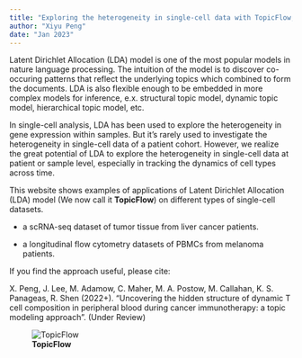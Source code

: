 ```yaml
---
title: "Exploring the heterogeneity in single-cell data with TopicFlow, a topic modeling approach"
author: "Xiyu Peng"
date: "Jan 2023"
---
```


Latent Dirichlet Allocation (LDA) model is one of the most popular models in nature language processing. 
The intuition of the model is to discover co-occuring patterns that reflect the underlying topics which combined to form the documents.
LDA is also flexible enough to be embedded in more complex models for inference, e.x. structural topic model, dynamic topic model, hierarchical topic model, etc.

In single-cell analysis, LDA has been used to explore the heterogeneity in gene expression within samples. But it's rarely used to investigate the heterogeneity in single-cell data of a patient cohort.
However, we realize the great potential of LDA to explore the heterogeneity in single-cell data at patient or sample level, especially in tracking the dynamics of cell types across time.

This website shows examples of applications of Latent Dirichlet Allocation (LDA) model (We now call it **TopicFlow**) on different types of single-cell datasets.

- a scRNA-seq dataset of tumor tissue from liver cancer patients.  

- a longitudinal flow cytometry datasets of PBMCs from melanoma patients. 


If you find the approach useful, please cite: 

X. Peng, J. Lee, M. Adamow, C. Maher, M. A. Postow, M. Callahan, K. S.
Panageas, R. Shen (2022+). “Uncovering the hidden structure of dynamic T cell
composition in peripheral blood during cancer immunotherapy: a topic modeling
approach”. (Under Review)


![**TopicFlow**](TopicFlow.png)
